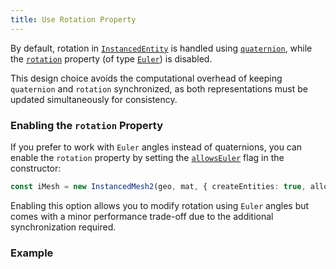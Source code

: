 ```yaml
---
title: Use Rotation Property
---
```


By default, rotation in [`InstancedEntity`](https://agargaro.github.io/instanced-mesh/api/classes/instancedentity) is handled using 
[`quaternion`](https://threejs.org/docs/#api/en/core/Object3D.quaternion), while the 
[`rotation`](https://threejs.org/docs/#api/en/core/Object3D.rotation) property 
(of type [`Euler`](https://threejs.org/docs/?q=euler#api/en/math/Euler)) is disabled.

This design choice avoids the computational overhead of keeping `quaternion` and `rotation` synchronized, as both representations must be 
updated simultaneously for consistency.

### Enabling the `rotation` Property

If you prefer to work with `Euler` angles instead of quaternions, you can enable the `rotation` property by setting the 
[`allowsEuler`](https://agargaro.github.io/instanced-mesh/api/interfaces/instancedmesh2params/#allowseuler) flag in the constructor:

```ts
const iMesh = new InstancedMesh2(geo, mat, { createEntities: true, allowsEuler: true });
```

Enabling this option allows you to modify rotation using `Euler` angles but comes with a minor performance trade-off due to the additional 
synchronization required.

### Example

<Example path='euler'/>
